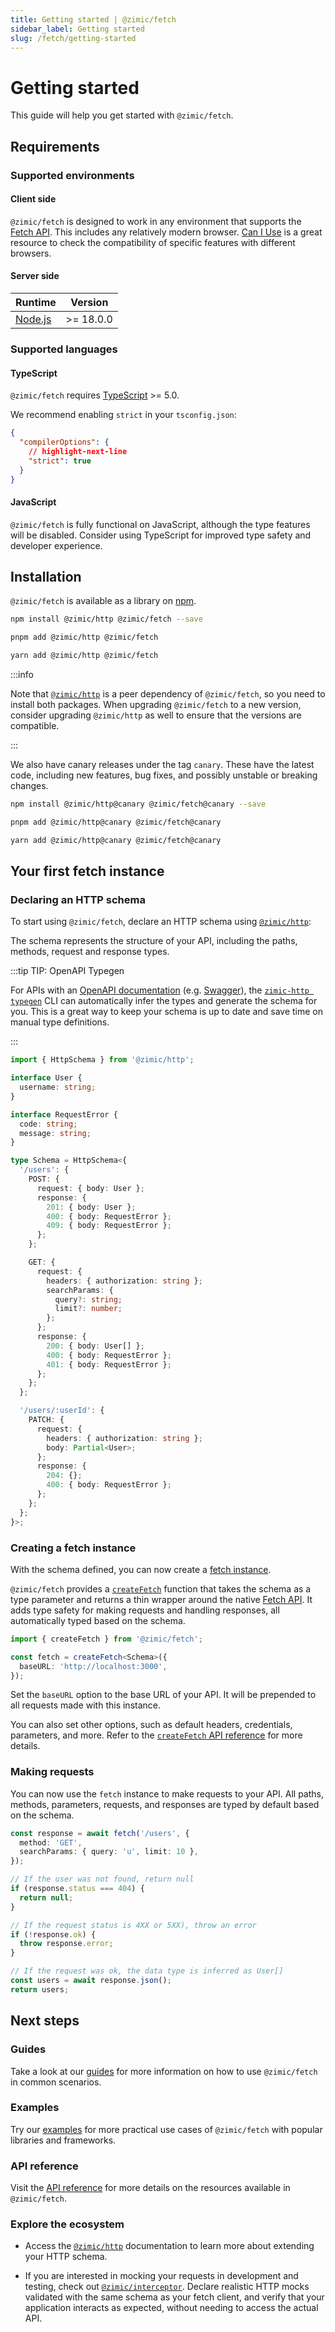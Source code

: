 ```yaml
---
title: Getting started | @zimic/fetch
sidebar_label: Getting started
slug: /fetch/getting-started
---
```



# Getting started

This guide will help you get started with `@zimic/fetch`.

## Requirements

### Supported environments

#### Client side

`@zimic/fetch` is designed to work in any environment that supports the
[Fetch API](https://developer.mozilla.org/docs/Web/API/Fetch_API). This includes any relatively modern browser.
[Can I Use](https://caniuse.com/?search=fetch) is a great resource to check the compatibility of specific features with
different browsers.

#### Server side

| Runtime                       | Version   |
| ----------------------------- | --------- |
| [Node.js](https://nodejs.org) | >= 18.0.0 |

### Supported languages

#### TypeScript

`@zimic/fetch` requires [TypeScript](https://www.typescriptlang.org) >= 5.0.

We recommend enabling `strict` in your `tsconfig.json`:

```json title='tsconfig.json'
{
  "compilerOptions": {
    // highlight-next-line
    "strict": true
  }
}
```

#### JavaScript

`@zimic/fetch` is fully functional on JavaScript, although the type features will be disabled. Consider using TypeScript
for improved type safety and developer experience.

## Installation

`@zimic/fetch` is available as a library on [npm](https://www.npmjs.com/package/@zimic/fetch).

<Tabs groupId="package-managers">
  <TabItem value="npm" label="npm">

```bash
npm install @zimic/http @zimic/fetch --save
```

  </TabItem>
  <TabItem value="pnpm" label="pnpm">

```bash
pnpm add @zimic/http @zimic/fetch
```

  </TabItem>
  <TabItem value="yarn" label="yarn">

```bash
yarn add @zimic/http @zimic/fetch
```

  </TabItem>
</Tabs>

:::info

Note that [`@zimic/http`](/docs/zimic-http/1-index.md) is a peer dependency of `@zimic/fetch`, so you need to install
both packages. When upgrading `@zimic/fetch` to a new version, consider upgrading `@zimic/http` as well to ensure that
the versions are compatible.

:::

We also have canary releases under the tag `canary`. These have the latest code, including new features, bug fixes, and
possibly unstable or breaking changes.

<Tabs groupId="package-managers">
  <TabItem value="npm" label="npm">

```bash
npm install @zimic/http@canary @zimic/fetch@canary --save
```

  </TabItem>
  <TabItem value="pnpm" label="pnpm">

```bash
pnpm add @zimic/http@canary @zimic/fetch@canary
```

  </TabItem>
  <TabItem value="yarn" label="yarn">

```bash
yarn add @zimic/http@canary @zimic/fetch@canary
```

  </TabItem>
</Tabs>

## Your first fetch instance

### Declaring an HTTP schema

To start using `@zimic/fetch`, declare an HTTP schema using [`@zimic/http`](/docs/zimic-http/guides/1-schemas.md):

The schema represents the structure of your API, including the paths, methods, request and response types.

:::tip TIP: <span>OpenAPI Typegen</span>

For APIs with an [OpenAPI documentation](https://www.openapis.org) (e.g. [Swagger](https://swagger.io)), the
[`zimic-http typegen`](/docs/zimic-http/guides/3-typegen.mdx) CLI can automatically infer the types and generate the
schema for you. This is a great way to keep your schema is up to date and save time on manual type definitions.

:::

```ts title='schema.ts'
import { HttpSchema } from '@zimic/http';

interface User {
  username: string;
}

interface RequestError {
  code: string;
  message: string;
}

type Schema = HttpSchema<{
  '/users': {
    POST: {
      request: { body: User };
      response: {
        201: { body: User };
        400: { body: RequestError };
        409: { body: RequestError };
      };
    };

    GET: {
      request: {
        headers: { authorization: string };
        searchParams: {
          query?: string;
          limit?: number;
        };
      };
      response: {
        200: { body: User[] };
        400: { body: RequestError };
        401: { body: RequestError };
      };
    };
  };

  '/users/:userId': {
    PATCH: {
      request: {
        headers: { authorization: string };
        body: Partial<User>;
      };
      response: {
        204: {};
        400: { body: RequestError };
      };
    };
  };
}>;
```

### Creating a fetch instance

With the schema defined, you can now create a [fetch instance](/docs/zimic-fetch/api/2-fetch.md).

`@zimic/fetch` provides a [`createFetch`](/docs/zimic-fetch/api/1-create-fetch.md) function that takes the schema as a
type parameter and returns a thin wrapper around the native
[Fetch API](https://developer.mozilla.org/docs/Web/API/Fetch_API). It adds type safety for making requests and handling
responses, all automatically typed based on the schema.

```ts
import { createFetch } from '@zimic/fetch';

const fetch = createFetch<Schema>({
  baseURL: 'http://localhost:3000',
});
```

Set the `baseURL` option to the base URL of your API. It will be prepended to all requests made with this instance.

You can also set other options, such as default headers, credentials, parameters, and more. Refer to the
[`createFetch` API reference](/docs/zimic-fetch/api/1-create-fetch.md) for more details.

### Making requests

You can now use the `fetch` instance to make requests to your API. All paths, methods, parameters, requests, and
responses are typed by default based on the schema.

```ts
const response = await fetch('/users', {
  method: 'GET',
  searchParams: { query: 'u', limit: 10 },
});

// If the user was not found, return null
if (response.status === 404) {
  return null;
}

// If the request status is 4XX or 5XX), throw an error
if (!response.ok) {
  throw response.error;
}

// If the request was ok, the data type is inferred as User[]
const users = await response.json();
return users;
```

## Next steps

### Guides

Take a look at our [guides](/docs/fetch/guides) for more information on how to use `@zimic/fetch` in common scenarios.

### Examples

Try our [examples](/docs/zimic/2-examples/index.md) for more practical use cases of `@zimic/fetch` with popular
libraries and frameworks.

### API reference

Visit the [API reference](/docs/fetch/api) for more details on the resources available in `@zimic/fetch`.

### Explore the ecosystem

- Access the [`@zimic/http`](/docs/zimic-http/1-index.md) documentation to learn more about extending your HTTP schema.

- If you are interested in mocking your requests in development and testing, check out
  [`@zimic/interceptor`](/docs/zimic-interceptor/1-index.md). Declare realistic HTTP mocks validated with the same
  schema as your fetch client, and verify that your application interacts as expected, without needing to access the
  actual API.
